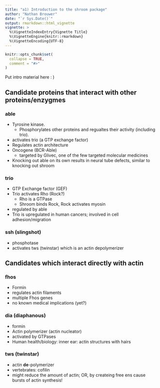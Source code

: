 ```yaml
---
title: "a1) Introduction to the shroom package"
author: "Nathan Brouwer"
date: "`r Sys.Date()`"
output: rmarkdown::html_vignette
vignette: >
  %\VignetteIndexEntry{Vignette Title}
  %\VignetteEngine{knitr::rmarkdown}
  %\VignetteEncoding{UTF-8}
---
```



```r
knitr::opts_chunk$set(
  collapse = TRUE,
  comment = "#>"
)
```

Put intro material here : )


## Candidate proteins that interact with other proteins/enzygmes

### able

* Tyrosine kinase. 
  + Phosphorylates other proteins and regualtes their activity (including trio).  
* activates trio (a GTP exchange factor)
* Regulates actin architecture
* Oncogene (BCR-Able)
  + targeted by Glivec, one of the few targeted molecular medicines
* Knocking out able on its own results in neural tube defects, similar to knocking out shroom


### trio

* GTP Exchange factor (GEF)
* Trio activates Rho (Rock?)
  + Rho is a GTPase
  + Shroom binds Rock, Rock activates myosin
* regulated by able
* Trio is upregulated in human cancers; involved in cell adhesion/migration


### ssh (slingshot)

* phosphotase
* activates tws (twinstar) which is an actin depolymerizer




## Candidates which interact directly with actin

### fhos

* Formin
* regulates actin filaments
* multiple Fhos genes
* no known medical implications (yet?)


### dia (diaphanous)

* formin
* Actin polymerizer (actin nucleator)
* activated by GTPases
* Human health/biology: inner ear: actin structures with hairs


### tws (twinstar)

* actin **de**-polymerizer
* vertebrates: cofilin
* might reduce the amount of actin; OR, by createing free ens cause bursts of actin synthesis!


